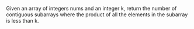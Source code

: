 Given an array of integers nums and an integer k, return the number of contiguous subarrays where the product of all the elements in the subarray is less than k.